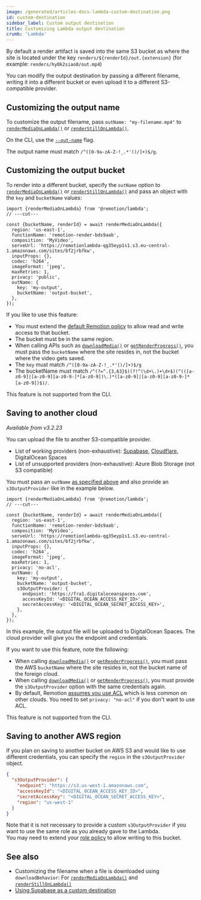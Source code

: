 ```yaml
---
image: /generated/articles-docs-lambda-custom-destination.png
id: custom-destination
sidebar_label: Custom output destination
title: Customizing Lambda output destination
crumb: 'Lambda'
---
```


By default a render artifact is saved into the same S3 bucket as where the site is located under the key `renders/${renderId}/out.{extension}` (for example: `renders/hy0k2siao8/out.mp4`)

You can modify the output destination by passing a different filename, writing it into a different bucket or even upload it to a different S3-compatible provider.

## Customizing the output name

To customize the output filename, pass `outName: "my-filename.mp4"` to [`renderMediaOnLambda()`](/docs/lambda/rendermediaonlambda#outname) or [`renderStillOnLambda()`](/docs/lambda/renderstillonlambda#outname).

On the CLI, use the [`--out-name`](/docs/lambda/cli/render#--out-name) flag.

The output name must match `/^([0-9a-zA-Z-!_.*'()/]+)$/g`.

## Customizing the output bucket

To render into a different bucket, specify the `outName` option to [`renderMediaOnLambda()`](/docs/lambda/rendermediaonlambda) or [`renderStillOnLambda()`](/docs/lambda/renderstillonlambda) and pass an object with the `key` and `bucketName` values:

```tsx twoslash {13-16}
import {renderMediaOnLambda} from '@remotion/lambda';
// ---cut---

const {bucketName, renderId} = await renderMediaOnLambda({
  region: 'us-east-1',
  functionName: 'remotion-render-bds9aab',
  composition: 'MyVideo',
  serveUrl: 'https://remotionlambda-qg35eyp1s1.s3.eu-central-1.amazonaws.com/sites/bf2jrbfkw',
  inputProps: {},
  codec: 'h264',
  imageFormat: 'jpeg',
  maxRetries: 1,
  privacy: 'public',
  outName: {
    key: 'my-output',
    bucketName: 'output-bucket',
  },
});
```

If you like to use this feature:

- You must extend the [default Remotion policy](/docs/lambda/permissions) to allow read and write access to that bucket.
- The bucket must be in the same region.
- When calling APIs such as [`downloadMedia()`](/docs/lambda/downloadmedia) or [`getRenderProgress()`](/docs/lambda/getrenderprogress), you must pass the `bucketName` where the site resides in, not the bucket where the video gets saved.
- The `key` must match `/^([0-9a-zA-Z-!_.*'()/]+)$/g`
- The bucketName must match `/^(?=^.{3,63}$)(?!^(\d+\.)+\d+$)(^(([a-z0-9]|[a-z0-9][a-z0-9-]*[a-z0-9])\.)*([a-z0-9]|[a-z0-9][a-z0-9-]*[a-z0-9])$)/`.

This feature is not supported from the CLI.

## Saving to another cloud

_Available from v3.2.23_

You can upload the file to another S3-compatible provider.

- List of working providers (non-exhaustive): [Supabase](/docs/lambda/supabase), [Cloudflare](/docs/lambda/r2), DigitalOcean Spaces
- List of unsupported providers (non-exhaustive): Azure Blob Storage (not S3 compatible)

You must pass an `outName` [as specified above](#customizing-the-output-bucket) and also provide an `s3OutputProvider` like in the example below.

```tsx twoslash {13-21}
import {renderMediaOnLambda} from '@remotion/lambda';
// ---cut---

const {bucketName, renderId} = await renderMediaOnLambda({
  region: 'us-east-1',
  functionName: 'remotion-render-bds9aab',
  composition: 'MyVideo',
  serveUrl: 'https://remotionlambda-qg35eyp1s1.s3.eu-central-1.amazonaws.com/sites/bf2jrbfkw',
  inputProps: {},
  codec: 'h264',
  imageFormat: 'jpeg',
  maxRetries: 1,
  privacy: 'no-acl',
  outName: {
    key: 'my-output',
    bucketName: 'output-bucket',
    s3OutputProvider: {
      endpoint: 'https://fra1.digitaloceanspaces.com',
      accessKeyId: '<DIGITAL_OCEAN_ACCESS_KEY_ID>',
      secretAccessKey: '<DIGITAL_OCEAN_SECRET_ACCESS_KEY>',
    },
  },
});
```

In this example, the output file will be uploaded to DigitalOcean Spaces. The cloud provider will give you the endpoint and credentials.

If you want to use this feature, note the following:

- When calling [`downloadMedia()`](/docs/lambda/downloadmedia#bucketname) or [`getRenderProgress()`](/docs/lambda/getrenderprogress#bucketname), you must pass the AWS `bucketName` where the site resides in, not the bucket name of the foreign cloud.
- When calling [`downloadMedia()`](/docs/lambda/downloadmedia) or [`getRenderProgress()`](/docs/lambda/getrenderprogress), you must provide the `s3OutputProvider` option with the same credentials again.
- By default, Remotion [assumes you use ACL](/docs/lambda/troubleshooting/bucket-disallows-acl) which is less common on other clouds. You need to set `privacy: "no-acl"` if you don't want to use ACL.

This feature is not supported from the CLI.

## Saving to another AWS region<AvailableFrom v="4.0.112"/>

If you plan on saving to another bucket on AWS S3 and would like to use different credentials, you can specify the `region` in the `s3OutputProvider` object.

```json
{
  "s3OutputProvider": {
    "endpoint": "https://s3.us-west-1.amazonaws.com",
    "accessKeyId": "<DIGITAL_OCEAN_ACCESS_KEY_ID>",
    "secretAccessKey": "<DIGITAL_OCEAN_SECRET_ACCESS_KEY>",
    "region": "us-west-1"
  }
}
```

Note that it is not necessary to provide a custom `s3OutputProvider` if you want to use the same role as you already gave to the Lambda.  
You may need to extend your [role policy](/docs/lambda/setup#2-create-role-policy) to allow writing to this bucket.

## See also

- Customizing the filename when a file is downloaded using `downloadBehavior`: For [`renderMediaOnLambda()`](/docs/lambda/rendermediaonlambda#downloadbehavior) and [`renderStillOnLambda()`](/docs/lambda/renderstillonlambda#downloadbehavior)
- [Using Supabase as a custom destination](/docs/lambda/supabase)
